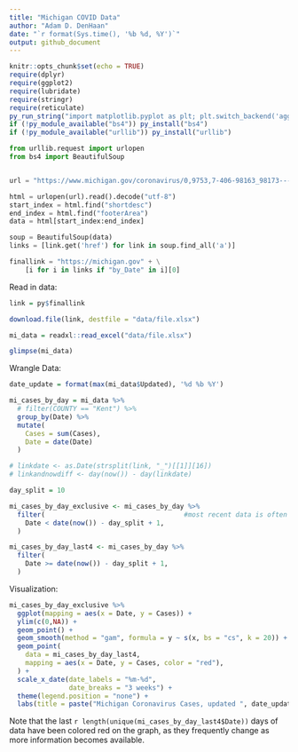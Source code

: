 ```yaml
---
title: "Michigan COVID Data"
author: "Adam D. DenHaan"
date: "`r format(Sys.time(), '%b %d, %Y')`"
output: github_document
---
```


```r
knitr::opts_chunk$set(echo = TRUE)
require(dplyr)
require(ggplot2)
require(lubridate)
require(stringr)
require(reticulate)
py_run_string("import matplotlib.pyplot as plt; plt.switch_backend('agg')")
if (!py_module_available("bs4")) py_install("bs4")
if (!py_module_available("urllib")) py_install("urllib")
```

```python
from urllib.request import urlopen
from bs4 import BeautifulSoup


url = "https://www.michigan.gov/coronavirus/0,9753,7-406-98163_98173---,00.html"

html = urlopen(url).read().decode("utf-8")
start_index = html.find("shortdesc")
end_index = html.find("footerArea")
data = html[start_index:end_index]

soup = BeautifulSoup(data)
links = [link.get('href') for link in soup.find_all('a')]

finallink = "https://michigan.gov" + \
    [i for i in links if "by_Date" in i][0]
```



Read in data:
```r
link = py$finallink

download.file(link, destfile = "data/file.xlsx")

mi_data = readxl::read_excel("data/file.xlsx")

glimpse(mi_data)
```

Wrangle Data:
```r
date_update = format(max(mi_data$Updated), '%d %b %Y')

mi_cases_by_day = mi_data %>% 
  # filter(COUNTY == "Kent") %>%
  group_by(Date) %>%
  mutate(
    Cases = sum(Cases),
    Date = date(Date)
  ) 

# linkdate <- as.Date(strsplit(link, "_")[[1]][16])
# linkandnowdiff <- day(now()) - day(linkdate)

day_split = 10

mi_cases_by_day_exclusive <- mi_cases_by_day %>%
  filter(                                   #most recent data is often inaccurate and revised
    Date < date(now()) - day_split + 1,
  )

mi_cases_by_day_last4 <- mi_cases_by_day %>%
  filter(                         
    Date >= date(now()) - day_split + 1,
  )
```

Visualization:
```r
mi_cases_by_day_exclusive %>%
  ggplot(mapping = aes(x = Date, y = Cases)) +
  ylim(c(0,NA)) +
  geom_point() + 
  geom_smooth(method = "gam", formula = y ~ s(x, bs = "cs", k = 20)) +
  geom_point(
    data = mi_cases_by_day_last4,
    mapping = aes(x = Date, y = Cases, color = "red"),
  ) +
  scale_x_date(date_labels = "%m-%d",
               date_breaks = "3 weeks") + 
  theme(legend.position = "none") +
  labs(title = paste("Michigan Coronavirus Cases, updated ", date_update))
```

Note that the last `r length(unique(mi_cases_by_day_last4$Date))` days of data have been colored red on the graph, as they frequently change as more information becomes available. 